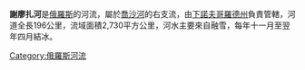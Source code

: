 '''謝廖扎河'''是[[俄羅斯|俄羅斯]]的河流，屬於[[喬沙河|喬沙河]]的右支流，由[[下諾夫哥羅德州|下諾夫哥羅德州]]負責管轄，河道全長196公里，流域面積2,730平方公里，河水主要來自融雪，每年十一月至翌年四月結冰。

{{Russia-geo-stub}}
[[Category:俄羅斯河流|Category:俄羅斯河流]]